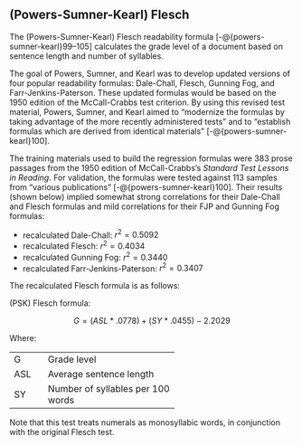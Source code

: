 ## (Powers-Sumner-Kearl) Flesch\index{Powers-Sumner-Kearl!recalculated tests!Flesch Reading Ease|(} {-#sec-psk-test}

The (Powers-Sumner-Kearl) Flesch readability formula [-@{powers-sumner-kearl}99–105] calculates the grade level of a document based on sentence length and number of syllables.

The goal of Powers, Sumner, and Kearl was to develop updated versions of four popular readability formulas: Dale-Chall, Flesch\index{Flesch Reading Ease!Powers-Sumner-Kearl recalculation}, Gunning Fog, and Farr-Jenkins-Paterson. These updated formulas would be based on the 1950 edition of the McCall-Crabbs test criterion. By using this revised test material, Powers, Sumner, and Kearl aimed to “modernize the formulas by taking advantage of the more recently administered tests” and to “establish formulas which are derived from identical materials” [-@{powers-sumner-kearl}100].

The training materials used to build the regression formulas were 383 prose passages from the 1950 edition of McCall-Crabbs's *Standard Test Lessons in Reading*.
For validation, the formulas were tested against 113 samples from "various publications" [-@{powers-sumner-kearl}100]. Their results (shown below) implied somewhat strong correlations for their Dale-Chall and Flesch formulas and mild correlations for their FJP and Gunning Fog formulas:

- recalculated Dale-Chall: $r^2 = 0.5092$
- recalculated Flesch: $r^2 = 0.4034$
- recalculated Gunning Fog: $r^2 = 0.3440$
- recalculated Farr-Jenkins-Paterson: $r^2 = 0.3407$

The recalculated Flesch formula is as follows:

(PSK) Flesch formula:

$$
G = (ASL * .0778) + (SY * .0455) - 2.2029
$$

Where:

+:----+:----------------------------------+
| G   | Grade level                       |
+-----+-----------------------------------+
| ASL | Average sentence length           |
+-----+-----------------------------------+
| SY  | Number of syllables per 100 words |
+-----+-----------------------------------+

::: {.notesection data-latex=""}
Note that this test treats numerals\index{numerals!(Powers-Sumner-Kearl) Flesch} as monosyllabic words, in conjunction with the original Flesch test.
:::

\index{Powers-Sumner-Kearl!recalculated tests!Flesch Reading Ease|)}

\newpage
